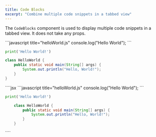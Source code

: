 ```yaml
---
title: Code Blocks
excerpt: "Combine multiple code snippets in a tabbed view"
---
```


The `CodeBlocks` component is used to display multiple code snippets in a tabbed view.
It does not take any props.

<CodeBlocks>
```javascript title="helloWorld.js"
console.log("Hello World");
```

```python title="hello_world.py"
print('Hello World!')
```

```java title="HelloWorld.java"
class HelloWorld {
    public static void main(String[] args) {
        System.out.println("Hello, World!");
    }
}
```
</CodeBlocks>

<Aside>
<CodeBlock title="Markdown">
````jsx
<CodeBlocks>
```javascript title="helloWorld.js"
console.log("Hello World");
```

```python title="hello_world.py"
print('Hello World!')
```

```java title="HelloWorld.java"
    class HelloWorld {
        public static void main(String[] args) {
            System.out.println("Hello, World!");
        }
    }
```
</CodeBlocks>
````
</CodeBlock>

</Aside>